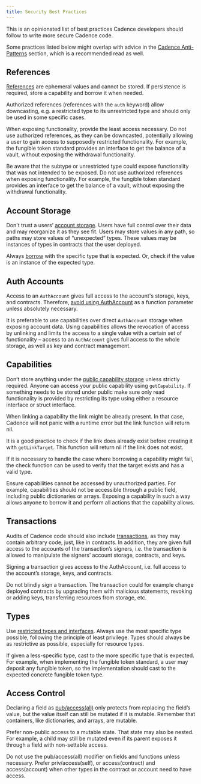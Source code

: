 ```yaml
---
title: Security Best Practices
---
```


This is an opinionated list of best practices Cadence developers should follow to write more secure Cadence code.

Some practices listed below might overlap with advice in the [Cadence Anti-Patterns](/cadence/design-patterns) section, which is a recommended read as well.

## References

[References](/cadence/language/references) are ephemeral values and cannot be stored. If persistence is required, store a capability and borrow it when needed.

Authorized references (references with the `auth` keyword) allow downcasting, e.g. a restricted type to its unrestricted type and should only be used in some specific cases.

When exposing functionality, provide the least access necessary. Do not use authorized references, as they can be downcasted, potentially allowing a user to gain access to supposedly restricted functionality. For example, the fungible token standard provides an interface to get the balance of a vault, without exposing the withdrawal functionality.

Be aware that the subtype or unrestricted type could expose functionality that was not intended to be exposed. Do not use authorized references when exposing functionality. For example, the fungible token standard provides an interface to get the balance of a vault, without exposing the withdrawal functionality.

## Account Storage

Don't trust a users’ [account storage](/cadence/language/accounts#account-storage). Users have full control over their data and may reorganize it as they see fit. Users may store values in any path, so paths may store values of “unexpected” types. These values may be instances of types in contracts that the user deployed.

Always [borrow](/cadence/language/capability-based-access-control) with the specific type that is expected. Or, check if the value is an instance of the expected type.

## Auth Accounts

Access to an `AuthAccount` gives full access to the account's storage, keys, and contracts. Therefore, [avoid using AuthAccount](cadence/anti-patterns#problem) as a function parameter unless absolutely necessary.

It is preferable to use capabilities over direct `AuthAccount` storage when exposing account data. Using capabilities allows the revocation of access by unlinking and limits the access to a single value with a certain set of functionality – access to an `AuthAccount` gives full access to the whole storage, as well as key and contract management.

## Capabilities

Don’t store anything under the [public capability storage](/cadence/language/capability-based-access-control) unless strictly required. Anyone can access your public capability using `getCapability`. If something needs to be stored under public make sure only read functionality is provided by restricting its type using either a resource interface or struct interface.

When linking a capability the link might be already present. In that case, Cadence will not panic with a runtime error but the link function will return nil.

It is a good practice to check if the link does already exist before creating it with `getLinkTarget`. This function will return nil if the link does not exist.

If it is necessary to handle the case where borrowing a capability might fail, the check function can be used to verify that the target exists and has a valid type.

Ensure capabilities cannot be accessed by unauthorized parties. For example, capabilities should not be accessible through a public field, including public dictionaries or arrays. Exposing a capability in such a way allows anyone to borrow it and perform all actions that the capability allows.

## Transactions

Audits of Cadence code should also include [transactions](/cadence/language/transactions), as they may contain arbitrary code, just, like in contracts. In addition, they are given full access to the accounts of the transaction’s signers, i.e. the transaction is allowed to manipulate the signers’ account storage, contracts, and keys.

Signing a transaction gives access to the AuthAccount, i.e. full access to the account’s storage, keys, and contracts.

Do not blindly sign a transaction. The transaction could for example change deployed contracts by upgrading them with malicious statements, revoking or adding keys, transferring resources from storage, etc.

## Types

Use [restricted types and interfaces](/cadence/language/restricted-types). Always use the most specific type possible, following the principle of least privilege. Types should always be as restrictive as possible, especially for resource types.

If given a less-specific type, cast to the more specific type that is expected. For example, when implementing the fungible token standard, a user may deposit any fungible token, so the implementation should cast to the expected concrete fungible token type.

## Access Control

Declaring a field as [pub/access(all)](/cadence/language/access-control) only protects from replacing the field’s value, but the value itself can still be mutated if it is mutable. Remember that containers, like dictionaries, and arrays, are mutable.

Prefer non-public access to a mutable state. That state may also be nested. For example, a child may still be mutated even if its parent exposes it through a field with non-settable access.

Do not use the pub/access(all) modifier on fields and functions unless necessary. Prefer priv/access(self), or access(contract) and access(account) when other types in the contract or account need to have access.
